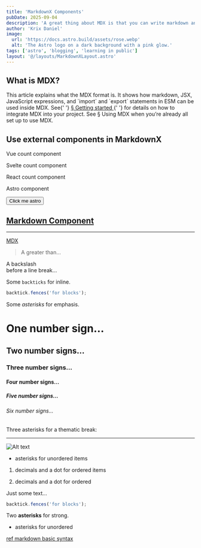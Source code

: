 ```yaml
---
title: 'MarkdownX Components'
pubDate: 2025-09-04
description: 'A great thing about MDX is that you can write markdown and specify a component to be used instead of an HTML element. The following table lists those HTML elements that can be overwritten, the needed markdown, and what the normal JSX equivalent would be.'
author: 'Krix Daniel'
image:
  url: 'https://docs.astro.build/assets/rose.webp'
  alt: 'The Astro logo on a dark background with a pink glow.'
tags: ['astro', 'blogging', 'learning in public']
layout: '@/layouts/MarkdownXLayout.astro'
---
```



## What is MDX?

<div className="flex">
  This article explains what the MDX format is. It shows how markdown, JSX,
  JavaScript expressions, and `import` and `export` statements in ESM can be
  used inside MDX. See{' '}
  <a href="https://mdxjs.com/docs/getting-started/" target="_blank">
    § Getting started
  </a>{' '}
  for details on how to integrate MDX into your project. See § Using MDX when
  you’re already all set up to use MDX.
</div>

## Use external components in MarkdownX

<p>Vue count component</p>
<VueCount client:visible />

<p>Svelte count component</p>
<SvelteCount client:visible />

<p>React count component</p>
<ReactCount client:visible />

<p>Astro component</p>
<Button>Click me astro</Button>

## [Markdown Component](https://mdxjs.com/table-of-components/#components)

---

[MDX](https://mdxjs.com 'title')

> A greater than…

A backslash\
before a line break…

Some `backticks` for inline.

```javascript
backtick.fences('for blocks');
```

Some _asterisks_ for emphasis.

# One number sign…

## Two number signs…

### Three number signs…

#### Four number signs…

##### Five number signs…

###### Six number signs…

Three asterisks for a thematic break:

---

![Alt text](/astro-icon.svg 'Astro icon svg')

- asterisks for unordered items

1. decimals and a dot for ordered items

1. decimals and a dot for ordered

Just some text…

```javascript
backtick.fences('for blocks');
```

Two **asterisks** for strong.

- asterisks for unordered

[ref markdown basic syntax](https://www.markdownguide.org/basic-syntax/)
